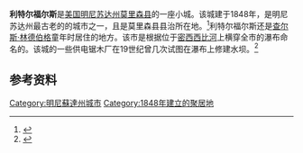 {{Infobox settlement
|official_name            = Little Falls, Minnesota
|settlement_type          = [[City|City]]
|nickname                 = "LF, Small Falls"
|motto                    = "A Place to Call Home"

<!-- Images -->
|image_skyline            = Downtownacrossriver008.JPG
|imagesize                = 
|image_caption            = 
|image_flag               = 
|image_seal               =

<!-- Maps -->
|image_map = Morrison_County_Minnesota_Incorporated_and_Unincorporated_areas_Little_Falls_Highlighted.svg
|mapsize                  = 250px
|map_caption              = Location of Little Falls, Minnesota
|image_map1               = 
|mapsize1                 = 
|map_caption1             =

<!-- Location -->
|coordinates_region       = US-MN
|subdivision_type         = 国家
|subdivision_name         = {{USA}}
|subdivision_type1        = 州
|subdivision_name1        = {{flagicon image|Flag of Minnesota.svg}} [[明尼苏达州|明尼苏达州]]
|subdivision_type2        = 县
|subdivision_name2        = [[莫里森縣_(明尼苏达州)|莫里森县]]

<!-- Government -->
|government_footnotes     = 
|government_type          = 
|leader_title             = 
|leader_name              = 
|leader_title1            = 
|leader_name1             = 
|established_title        = 
|established_date         =

<!-- Area -->
|unit_pref                = Imperial
|area_footnotes           = <ref name ="Gazetteer files"/>
|area_magnitude           = 
|area_total_km2           = 20.15
|area_land_km2            = 18.75
|area_water_km2           = 1.40
|area_total_sq_mi         = 7.78
|area_land_sq_mi          = 7.24
|area_water_sq_mi         = 0.54

<!-- Population -->
|population_as_of         = [[2010年美国人口普查|2010年]]
|population_est           = 8288
|pop_est_as_of            = 2012<ref name="2012 Pop Estimate">{{cite web|title=Population Estimates|url=http://www.census.gov/popest/data/cities/totals/2012/SUB-EST2012.html|publisher=[[United_States_Census_Bureau|United States Census Bureau]]|accessdate=2013-05-28|archive-url=https://www.webcitation.org/6HQu4Spqa?url=http://www.census.gov/popest/data/cities/totals/2012/SUB-EST2012.html|archive-date=2013-06-17|dead-url=yes}}</ref>
|population_footnotes     = <ref name ="FactFinder"/>
|population_total         = 8343
|population_density_km2   = 444.9
|population_density_sq_mi = 1152.3

<!-- General information -->
|timezone                 = [[North_American_Central_Time_Zone|Central (CST)]]
|utc_offset               = -6
|timezone_DST             = CDT
|utc_offset_DST           = -5
|elevation_footnotes      = 
|elevation_m              = 339
|elevation_ft             = 1112
|latd = 45 |latm = 58 |lats = 39 |latNS = N
|longd = 94 |longm = 21 |longs = 51 |longEW = W

<!-- Area/postal codes & others -->
|postal_code_type         = [[ZIP_code|ZIP code]]
|postal_code              = 56345
|area_code                = [[Area_code_320|320]]
|blank_name               = [[Federal_Information_Processing_Standard|FIPS code]]
|blank_info               = 27-37556{{GR|2}}
|blank1_name              = [[Geographic_Names_Information_System|GNIS]] feature ID
|blank1_info              = 0646801{{GR|3}}
|website                  = 
|footnotes                = 
}}
'''利特尔福尔斯'''是[[美国|美国]][[明尼苏达州|明尼苏达州]][[莫里森縣_(明尼苏达州)|莫里森县]]的一座小城。该城建于1848年，是明尼苏达州最古老的的城市之一，且是莫里森县县治所在地。<ref name="2010 Census">{{cite web|title=2010 Census Redistricting Data (Public Law 94-171) Summary File|url=http://factfinder2.census.gov/faces/tableservices/jsf/pages/productview.xhtml?pid=DEC_10_PL_GCTPL2.ST13&prodType=table|work=American FactFinder|publisher=U.S. Census Bureau, 2010 Census|accessdate=23 April 2011|archive-date=2011-07-21|archive-url=https://web.archive.org/web/20110721034521/http://factfinder2.census.gov/faces/tableservices/jsf/pages/productview.xhtml?pid=DEC_10_PL_GCTPL2.ST13&prodType=table|dead-url=no}}</ref>利特尔福尔斯还是[[查尔斯·林德伯格|查尔斯·林德伯格]]童年时居住的地方。该市是根据位于[[密西西比河|密西西比河]]上横穿全市的瀑布命名的。该城的一些供电锯木厂在19世纪曾几次试图在瀑布上修建水坝。<ref>{{cite web
  | last = Warner
  | first = Jan
  | title = Morrison County Historical Society - Community Building
  | url = http://morrisoncountyhistory.org/history/?page_id=284
  | accessdate = 2009-07-23
  | archive-date = 2014-05-12
  | archive-url = https://web.archive.org/web/20140512111523/http://morrisoncountyhistory.org/history/?page_id=284
  | dead-url = no
  }}</ref>

==参考资料==
{{reflist}}

[[Category:明尼蘇達州城市|Category:明尼蘇達州城市]]
[[Category:1848年建立的聚居地|Category:1848年建立的聚居地]]